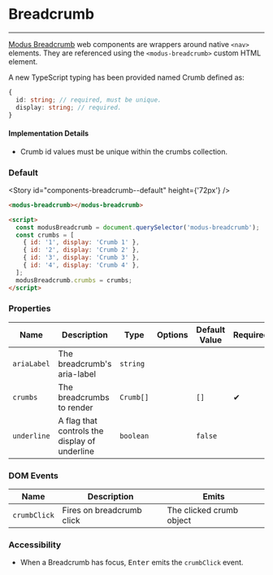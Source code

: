 
# Breadcrumb

---

[Modus Breadcrumb](https://modus.trimble.com/components/breadcrumbs/) web components are wrappers around native `<nav>` elements. They are referenced using the `<modus-breadcrumb>` custom HTML element.

A new TypeScript typing has been provided named Crumb defined as:

```ts
{
  id: string; // required, must be unique.
  display: string; // required.
}
```

#### Implementation Details

- Crumb id values must be unique within the crumbs collection.

### Default

<Story id="components-breadcrumb--default" height={'72px'} />

```html
<modus-breadcrumb></modus-breadcrumb>

<script>
  const modusBreadcrumb = document.querySelector('modus-breadcrumb');
  const crumbs = [
    { id: '1', display: 'Crumb 1' },
    { id: '2', display: 'Crumb 2' },
    { id: '3', display: 'Crumb 3' },
    { id: '4', display: 'Crumb 4' },
  ];
  modusBreadcrumb.crumbs = crumbs;
</script>
```

### Properties

| Name         | Description                                   | Type      | Options | Default Value | Required |
| ------------ | --------------------------------------------- | --------- | ------- | ------------- | -------- |
| `ariaLabel`  | The breadcrumb's aria-label                   | `string`  |         |               |          |
| `crumbs`     | The breadcrumbs to render                     | `Crumb[]` |         | `[]`          | &#10004; |
| `underline`  | A flag that controls the display of underline | `boolean` |         | `false`       |          |


### DOM Events

| Name         | Description               | Emits                    |
| ------------ | ------------------------- | ------------------------ |
| `crumbClick` | Fires on breadcrumb click | The clicked crumb object |


### Accessibility

- When a Breadcrumb has focus, <kbd>Enter</kbd> emits the `crumbClick` event.
